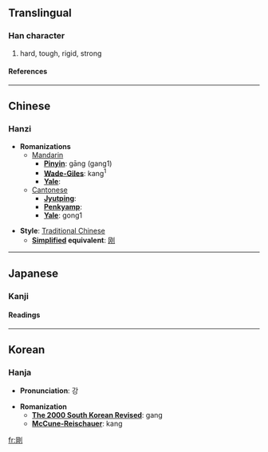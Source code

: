 {{see|刚}}

==Translingual==
===Han character===
{{Han char|rad=刀|as=08|sn=10|four=7220<sub>0</sub>|canj=月山中弓 (BULN)}}
# hard, tough, rigid, strong
====References====
{{Han ref|kx=0141.110|dkj=02042|dj=0320.170|hdz=10344.100|uh=525B|ud=21083|bh=ADE8|bd=44520}}
----

==Chinese==
===Hanzi===


* '''Romanizations'''
** [[Mandarin]]
*** '''[[Pinyin]]''': gāng (gang1)
*** '''[[Wade-Giles]]''': kang<sup>1</sup>
*** '''[[Yale]]''': 
**[[Cantonese]]
***'''[[Jyutping]]''':
***'''[[Penkyamp]]''': 
***'''[[Yale]]''': gong1

* '''Style''': [[Traditional Chinese]] 
** '''[[Simplified Chinese|Simplified]] equivalent''': [[刚]]


----
==Japanese==
===Kanji===
{{ja-kanji|grade=|rs=刀08}}
====Readings====
{{ja-readings|on=[[ごう]] (gō)|kun=[[つよい]] (tsuyoi), [[こわい]] (kowai)}}


----
==Korean==
===Hanja===

* '''Pronunciation''': 강

* '''Romanization'''
** '''[[The 2000 South Korean Revised Romanization|The 2000 South Korean Revised]]''': gang
** '''[[McCune-Reischauer]]''': kang


[[fr:剛]]
